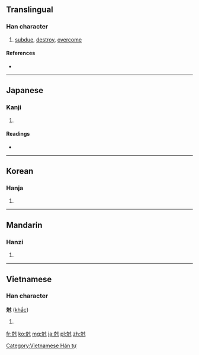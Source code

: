 {{also|剋}}
==Translingual==

===Han character===
{{Han char|rn=41|rad=寸|as=07|sn=10|four=|canj=十山木戈 (JUDI)}}

# [[subdue]], [[destroy]], [[overcome]]

====References====
* {{Han ref|kx=0294.140|dkj=07435|dj=0583.010|hdz=10506.060|uh=5C05|ud=23557}}

----

==Japanese==

===Kanji===
{{ja-kanji|grade=|rs=寸07}}

# {{defn|lang=ja|sort=寸07}}

====Readings====
* {{ja-readings|on=[[こく]] (koku)|kun=[[かつ]] (katsu)}}

----

==Korean==

===Hanja===
{{ko-hanja|hangeul=극|rv=geuk|mr=kŭk}}

# {{defn|lang=ko|sort=寸07}}

----

==Mandarin==

===Hanzi===
{{cmn-hanzi|pin=[[jiàng]] ([[jiang4]]), [[kè]] ([[ke4]]), [[qiāng]] ([[qiang1]])|wg=chiang<sup>4</sup>, k'o<sup>4</sup>, ch'iang<sup>1</sup>}}

# {{defn|lang=cmn|sort=寸07}}

----

==Vietnamese==

===Han character===
'''尅''' ([[khắc]])

# {{defn|lang=vi}}

[[Category:Vietnamese Hán tự]]

[[fr:尅]]
[[ko:尅]]
[[mg:尅]]
[[ja:尅]]
[[pl:尅]]
[[zh:尅]]